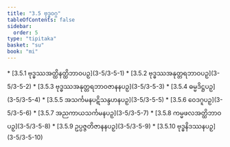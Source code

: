 ```yaml
---
title: "3.5 ဗုဒ္ဓဝဂ္ဂ"
tableOfContents: false
sidebar:
  order: 5
type: "tipitaka"
basket: "su"
book: "mi"
---
```



<DynamicBreadcrumb />



<TableOfContents book="mi" section="3.5">
* [3.5.1 ဗုဒ္ဓဿအတ္ထိနတ္ထိဘာဝပဉှ](3-5/3-5-1)
* [3.5.2 ဗုဒ္ဓဿအနုတ္တရဘာဝပဉှ](3-5/3-5-2)
* [3.5.3 ဗုဒ္ဓဿအနုတ္တရဘာဝဇာနနပဉှ](3-5/3-5-3)
* [3.5.4 ဓမ္မဒိဋ္ဌပဉှ](3-5/3-5-4)
* [3.5.5 အသင်္ကမနပဋိသန္ဒဟနပဉှ](3-5/3-5-5)
* [3.5.6 ဝေဒဂူပဉှ](3-5/3-5-6)
* [3.5.7 အညကာယသင်္ကမနပဉှ](3-5/3-5-7)
* [3.5.8 ကမ္မဖလအတ္ထိဘာဝပဉှ](3-5/3-5-8)
* [3.5.9 ဥပ္ပဇ္ဇတိဇာနနပဉှ](3-5/3-5-9)
* [3.5.10 ဗုဒ္ဓနိဒဿနပဉှ](3-5/3-5-10)
</TableOfContents>